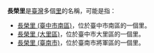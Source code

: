 '''長榮里'''是[[臺灣|臺灣]]多個[[村里|里]]的名稱，可能是指：
* [[長榮里_(臺中市南區)|長榮里 (臺中市南區)]]，位於臺中市南區的一個里。
* [[長榮里_(大里區)|長榮里 (大里區)]]，位於臺中市大里區的一個里。
* [[長榮里_(臺南市)|長榮里 (臺南市)]]，位於臺南市將軍區的一個里。

{{消歧義|cat=三字臺灣里名消歧義}}